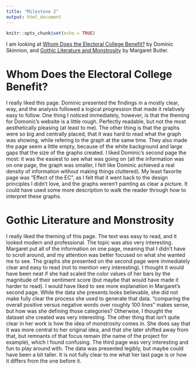 ```yaml
---
title: "Milestone 2"
output: html_document
---
```


```r
knitr::opts_chunk$set(echo = TRUE)
```

I am looking at [Whom Does the Electoral College Benefit?](https://dominic-skinnion.shinyapps.io/electoral_college/) by Dominic Skinnion, and [Gothic Literature and Monstrosity](https://margaret-butler.shinyapps.io/gothicproject/) by Margaret Butler.

# Whom Does the Electoral College Benefit?
I really liked this page. Dominic presented the findings in a mostly clear, way, and the analysis followed a logical progression that made it relatively easy to follow. One thing I noticed immediately, however, is that the theming for Domonic's website is a little rough. Perfectly readable, but not the most aesthetically pleasing (at least to me). The other thing is that the graphs were so big and centrally placed, that it was hard to read what the graph was showing, while refering to the graph at the same time. They also made the page seem a little empty, because of the white background and large gaps that the size of the graphs created. I liked Dominic's second page the most: it was the easiest to see what was going on (all the information was on one page, the graph was smaller, I felt like Dominic achieved a real density of information without making things cluttered). My least favorite page was "Effect of the EC", as I felt that it went back to the design principles I didn't love, and the graphs weren't painting as clear a picture. It could have used some more description to walk the reader through how to interpret these graphs. 

# Gothic Literature and Monstrosity
I really liked the theming of this page. The text was easy to read, and it looked modern and professional. The topic was also very interesting. Margaret put all of the information on one page, meaning that I didn't have to scroll around, and my attention was better focused on what she wanted me to see. The graphs she presented on the second page were immediately clear and easy to read (not to mention very interesting). I thought it would have been neat if she had scaled the color values of her bars by the magnitude of their sentiment score (but maybe that would have made it harder to read). I would have liked to see more explanation in Margaret's second page. While the data she presents looks believable, she did not make fully clear the process she used to generate that data. "comparing the overall positive versus negative words over roughly 100 lines" makes sense, but how was she defining those categories? Otherwise, I thought the dataset she created was very interesting. The other thing that isn't quite clear in her work is how the idea of monstrosity comes in. She does say that it was more central to her original idea, and that she later shifted away from that, but remnants of that focus remain (the name of the project for example), which I found confusing. The third page was very interesting and fun to play around with. The data was presented legibly, but maybe could have been a bit taller. It is not fully clear to me what her last page is or how it differs from the one before it.


